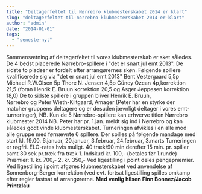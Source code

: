 ```yaml
---
title: "Deltagerfeltet til Nørrebro klubmesterskabet 2014 er klart"
slug: "deltagerfeltet-til-norrebro-klubmesterskabet-2014-er-klart"
author: "admin"
date: "2014-01-01"
tags: 
  - "seneste-nyt"
---
```


Sammensætning af deltagerfeltet til vores klubmesterskab er sket således. De 4 bedst placerede Nørrebro-spillere i "det er snart jul emt 2013". De sidste to pladser er fordelt efter arrangørernes skøn. Følgende spillere kvalificerede sig via "det er snart jul emt 2013" Bent Vestergaard 5,5p Michael R.W.Olsen 5p Thore N. Jensen 4,5p Güney Ozcan 4p,korrektion 21,5 (foran Henrik E. Bruun korrektion 20,5 og Asger Jeppesen korrektion 18,0) De to sidste spillere i gruppen bliver Henrik E. Bruun, Nørrebro og Peter Wieth-Klitgaard, Amager (Peter har en styrke der matcher gruppens deltagere og er desuden jævnligt deltager i vores emt-turneringer), NB. Kun de 5 Nørrebro-spillere kan erhverve titlen Nørrebro klubmester 2014 NB. Peter har pr. 1.jan. meldt sig ind i Nørrebro og kan således godt vinde klubmesterskabet. Turneringen afvikles i en alle mod alle gruppe med førnævnte 6 spillere. Der spilles på følgende mandage med start kl. 19.00. 6.januar, 20.januar, 3.februar, 24.februar, 3.marts Turneringen er røgfri. ELO-rates hvis muligt. 40 træk/90 min derefter 15 min. pr. spiller samt 30 sek pr.træk fra træk 1. Indskud kr. 100,- (betales før 1.runde) Præmier: 1. kr. 700,- 2\. kr. 350,- Ved ligestilling i point deles pengepræmier. Ved ligestilling i point afgøres klubmesterskabet ved anvendelse af Sonnenborg-Berger korrektion (ved evt. fortsat ligestilling spilles omkamp efter regler fastsat af arrangørerne. __Med venlig hilsen __Finn Bonnez/Jacob Printzlau____
